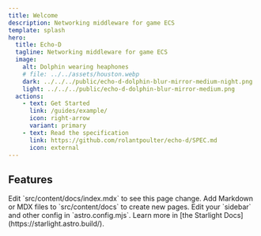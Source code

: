 ```yaml
---
title: Welcome
description: Networking middleware for game ECS
template: splash
hero:
  title: Echo-D
  tagline: Networking middleware for game ECS
  image:
    alt: Dolphin wearing heaphones
    # file: ../../assets/houston.webp
    dark: ../../../public/echo-d-dolphin-blur-mirror-medium-night.png
    light: ../../../public/echo-d-dolphin-blur-mirror-medium.png
  actions:
    - text: Get Started
      link: /guides/example/
      icon: right-arrow
      variant: primary
    - text: Read the specification
      link: https://github.com/rolantpoulter/echo-d/SPEC.md
      icon: external
---
```



## Features

<CardGrid stagger>
	<Card title="Effecient payload delivery" icon="rocket">
		Edit `src/content/docs/index.mdx` to see this page change.
	</Card>
	<Card title="Modular and portable" icon="puzzle">
		Add Markdown or MDX files to `src/content/docs` to create new pages.
	</Card>
	<Card title="Configure your site" icon="setting">
		Edit your `sidebar` and other config in `astro.config.mjs`.
	</Card>
	<Card title="Read the docs" icon="open-book">
		Learn more in [the Starlight Docs](https://starlight.astro.build/).
	</Card>
</CardGrid>
